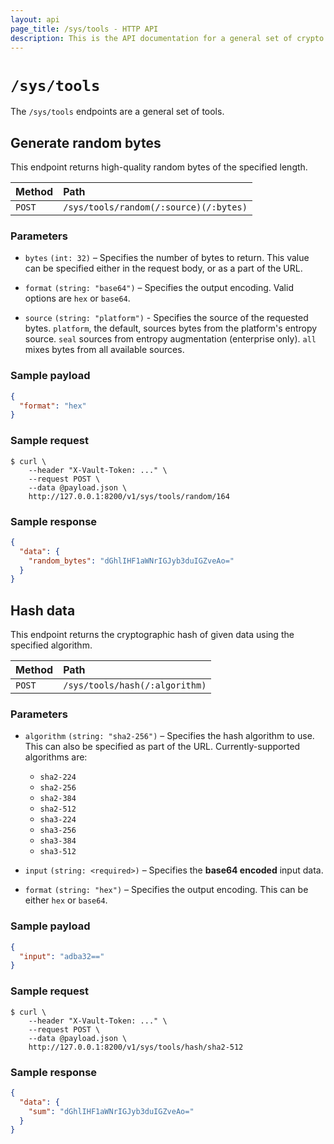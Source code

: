 ```yaml
---
layout: api
page_title: /sys/tools - HTTP API
description: This is the API documentation for a general set of crypto  tools.
---
```


# `/sys/tools`

The `/sys/tools` endpoints are a general set of tools.

## Generate random bytes

This endpoint returns high-quality random bytes of the specified length.

| Method | Path                                   |
| :----- | :------------------------------------- |
| `POST` | `/sys/tools/random(/:source)(/:bytes)` |

### Parameters

- `bytes` `(int: 32)` – Specifies the number of bytes to return. This value can
  be specified either in the request body, or as a part of the URL.

- `format` `(string: "base64")` – Specifies the output encoding. Valid options
  are `hex` or `base64`.

- `source` `(string: "platform")` - Specifies the source of the requested bytes.
  `platform`, the default, sources bytes from the platform's entropy source.
  `seal` sources from entropy augmentation (enterprise only).
  `all` mixes bytes from all available sources.

### Sample payload

```json
{
  "format": "hex"
}
```

### Sample request

```shell-session
$ curl \
    --header "X-Vault-Token: ..." \
    --request POST \
    --data @payload.json \
    http://127.0.0.1:8200/v1/sys/tools/random/164
```

### Sample response

```json
{
  "data": {
    "random_bytes": "dGhlIHF1aWNrIGJyb3duIGZveAo="
  }
}
```

## Hash data

This endpoint returns the cryptographic hash of given data using the specified
algorithm.

| Method | Path                           |
| :----- | :----------------------------- |
| `POST` | `/sys/tools/hash(/:algorithm)` |

### Parameters

- `algorithm` `(string: "sha2-256")` – Specifies the hash algorithm to use. This
  can also be specified as part of the URL. Currently-supported algorithms are:

  - `sha2-224`
  - `sha2-256`
  - `sha2-384`
  - `sha2-512`
  - `sha3-224`
  - `sha3-256`
  - `sha3-384`
  - `sha3-512`

- `input` `(string: <required>)` – Specifies the **base64 encoded** input data.

- `format` `(string: "hex")` – Specifies the output encoding. This can be either
  `hex` or `base64`.

### Sample payload

```json
{
  "input": "adba32=="
}
```

### Sample request

```shell-session
$ curl \
    --header "X-Vault-Token: ..." \
    --request POST \
    --data @payload.json \
    http://127.0.0.1:8200/v1/sys/tools/hash/sha2-512
```

### Sample response

```json
{
  "data": {
    "sum": "dGhlIHF1aWNrIGJyb3duIGZveAo="
  }
}
```
